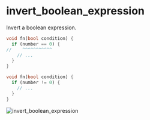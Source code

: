 # invert_boolean_expression

Invert a boolean expression.

```dart title="Before"
void fn(bool condition) {
  if (number == 0) {
//    ^^^^^^^^^^^
    // ...
  }
}
```

```dart title="After"
void fn(bool condition) {
  if (number != 0) {
    // ...
  }
}
```

![invert_boolean_expression](https://raw.githubusercontent.com/charlescyt/pyramid_lint/main/docs/assets/invert_boolean_expression.gif)
